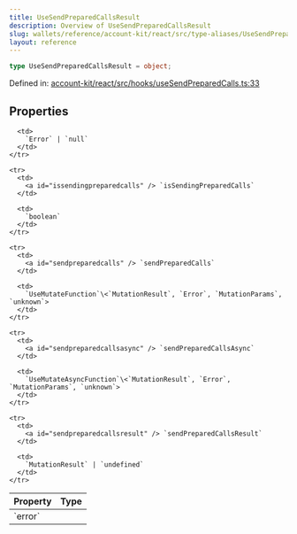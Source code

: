 ```yaml
---
title: UseSendPreparedCallsResult
description: Overview of UseSendPreparedCallsResult
slug: wallets/reference/account-kit/react/src/type-aliases/UseSendPreparedCallsResult
layout: reference
---
```


```ts
type UseSendPreparedCallsResult = object;
```

Defined in: [account-kit/react/src/hooks/useSendPreparedCalls.ts:33](https://github.com/alchemyplatform/aa-sdk/blob/4987bdd63823427c48ec21401b71fa3cfc2d0675/account-kit/react/src/hooks/useSendPreparedCalls.ts#L33)

## Properties

<table>
  <thead>
    <tr>
      <th align="left">Property</th>
      <th align="left">Type</th>
    </tr>
  </thead>

  <tbody>
    <tr>
      <td>
        <a id="error" /> `error`
      </td>

      <td>
        `Error` | `null`
      </td>
    </tr>

    <tr>
      <td>
        <a id="issendingpreparedcalls" /> `isSendingPreparedCalls`
      </td>

      <td>
        `boolean`
      </td>
    </tr>

    <tr>
      <td>
        <a id="sendpreparedcalls" /> `sendPreparedCalls`
      </td>

      <td>
        `UseMutateFunction`\<`MutationResult`, `Error`, `MutationParams`, `unknown`>
      </td>
    </tr>

    <tr>
      <td>
        <a id="sendpreparedcallsasync" /> `sendPreparedCallsAsync`
      </td>

      <td>
        `UseMutateAsyncFunction`\<`MutationResult`, `Error`, `MutationParams`, `unknown`>
      </td>
    </tr>

    <tr>
      <td>
        <a id="sendpreparedcallsresult" /> `sendPreparedCallsResult`
      </td>

      <td>
        `MutationResult` | `undefined`
      </td>
    </tr>

  </tbody>
</table>
